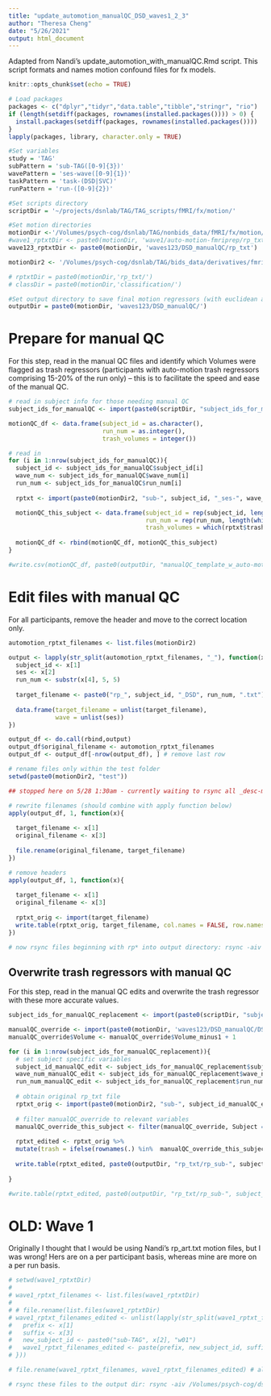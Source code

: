 ```yaml
---
title: "update_automotion_manualQC_DSD_waves1_2_3"
author: "Theresa Cheng"
date: "5/26/2021"
output: html_document
---
```


Adapted from Nandi's update_automotion_with_manualQC.Rmd script. This script formats and names motion confound files for fx models. 

```r
knitr::opts_chunk$set(echo = TRUE)

# Load packages
packages <- c("dplyr","tidyr","data.table","tibble","stringr", "rio")
if (length(setdiff(packages, rownames(installed.packages()))) > 0) {
  install.packages(setdiff(packages, rownames(installed.packages())))  
}
lapply(packages, library, character.only = TRUE)
```

```r

#Set variables
study = 'TAG'
subPattern = 'sub-TAG([0-9]{3})'
wavePattern = 'ses-wave([0-9]{1})'
taskPattern = 'task-(DSD|SVC)'
runPattern = 'run-([0-9]{2})'

#Set scripts directory
scriptDir = '~/projects/dsnlab/TAG/TAG_scripts/fMRI/fx/motion/'

#Set motion directories
motionDir <-'/Volumes/psych-cog/dsnlab/TAG/nonbids_data/fMRI/fx/motion/'
#wave1_rptxtDir <- paste0(motionDir, 'wave1/auto-motion-fmriprep/rp_txt/DSDwith_manualEdits/renamed_as_bids_subject_ids')
wave123_rptxtDir <- paste0(motionDir, 'waves123/DSD_manualQC/rp_txt')

motionDir2 <- '/Volumes/psych-cog/dsnlab/TAG/bids_data/derivatives/fmriprep_20.2.1_QC/auto_motion/'

# rptxtDir = paste0(motionDir,'rp_txt/')
# classDir = paste0(motionDir,'classification/')

#Set output directory to save final motion regressors (with euclidean and artifact regressors). Make sure this folder exists
outputDir = paste0(motionDir, 'waves123/DSD_manualQC/')
```

# Prepare for manual QC
For this step, read in the manual QC files and identify which Volumes were flagged as trash regressors (participants with auto-motion trash regressors comprising 15-20% of the run only) -- this is to facilitate the speed and ease of the manual QC. 
```r

# read in subject info for those needing manual QC
subject_ids_for_manualQC <- import(paste0(scriptDir, "subject_ids_for_manualQC.txt"), header = TRUE)

motionQC_df <- data.frame(subject_id = as.character(),
                          run_num = as.integer(),
                          trash_volumes = integer())

# read in
for (i in 1:nrow(subject_ids_for_manualQC)){
  subject_id <- subject_ids_for_manualQC$subject_id[i]
  wave_num <- subject_ids_for_manualQC$wave_num[i]
  run_num <- subject_ids_for_manualQC$run_num[i]
  
  rptxt <- import(paste0(motionDir2, "sub-", subject_id, "_ses-", wave_num, "_task-DSD_run-", run_num, "_desc-motion_regressors.txt"))

  motionQC_this_subject <- data.frame(subject_id = rep(subject_id, length(which(rptxt$trash == 1))),
                                      run_num = rep(run_num, length(which(rptxt$trash == 1))),
                                      trash_volumes = which(rptxt$trash == 1))
    
  motionQC_df <- rbind(motionQC_df, motionQC_this_subject)
}

#write.csv(motionQC_df, paste0(outputDir, "manualQC_template_w_auto-motion_trash_regressor.csv"))
```


# Edit files with manual QC
For all participants, remove the header and move to the correct location only. 
```r

automotion_rptxt_filenames <- list.files(motionDir2)

output <- lapply(str_split(automotion_rptxt_filenames, "_"), function(x) {
  subject_id <- x[1]
  ses <- x[2]
  run_num <- substr(x[4], 5, 5)
  
  target_filename <- paste0("rp_", subject_id, "_DSD", run_num, ".txt")
  
  data.frame(target_filename = unlist(target_filename), 
             wave = unlist(ses))
})

output_df <- do.call(rbind,output)
output_df$original_filename <- automotion_rptxt_filenames
output_df <- output_df[-nrow(output_df), ] # remove last row

# rename files only within the test folder
setwd(paste0(motionDir2, "test")) 

## stopped here on 5/28 1:30am - currently waiting to rsync all _desc-motion_regressors.txt into the test folder so that i can run the rest 

# rewrite filenames (should combine with apply function below)
apply(output_df, 1, function(x){
  
  target_filename <- x[1]
  original_filename <- x[3]
  
  file.rename(original_filename, target_filename)
})

# remove headers
apply(output_df, 1, function(x){
  
  target_filename <- x[1]
  original_filename <- x[3]
  
  rptxt_orig <- import(target_filename)
  write.table(rptxt_orig, target_filename, col.names = FALSE, row.names = FALSE)
}) 

# now rsync files beginning with rp* into output directory: rsync -aiv /Volumes/psych-cog/dsnlab/TAG/bids_data/derivatives/fmriprep_20.2.1_QC/auto_motion/test/rp_*.txt /Volumes/psych-cog/dsnlab/TAG/nonbids_data/fMRI/fx/motion/waves123/DSD_manualQC/rp_txt
```

## Overwrite trash regressors with manual QC
For this step, read in the manual QC edits and overwrite the trash regressor with these more accurate values.
```r

subject_ids_for_manualQC_replacement <- import(paste0(scriptDir, "subject_ids_for_manualQC_replacement.txt"), header = TRUE)

manualQC_override <- import(paste0(motionDir, 'waves123/DSD_manualQC/DSD_motionQC_edited_to_keep.csv'))
manualQC_override$Volume <- manualQC_override$Volume_minus1 + 1

for (i in 1:nrow(subject_ids_for_manualQC_replacement)){
  # set subject specific variables
  subject_id_manualQC_edit <- subject_ids_for_manualQC_replacement$subject_id[i]
  wave_num_manualQC_edit <- subject_ids_for_manualQC_replacement$wave_num[i]
  run_num_manualQC_edit <- subject_ids_for_manualQC_replacement$run_num[i]
  
  # obtain original rp_txt file
  rptxt_orig <- import(paste0(motionDir2, "sub-", subject_id_manualQC_edit, "_ses-", wave_num_manualQC_edit, "_task-DSD_run-", run_num_manualQC_edit, "_desc-motion_regressors.txt"))
  
  # filter manualQC_override to relevant variables
  manualQC_override_this_subject <- filter(manualQC_override, Subject == subject_id_manualQC_edit)
  
  rptxt_edited <- rptxt_orig %>% 
  mutate(trash = ifelse(rownames(.) %in%  manualQC_override_this_subject$Volume, 1, 0))
  
  write.table(rptxt_edited, paste0(outputDir, "rp_txt/rp_sub-", subject_id_manualQC_edit, "_DSD", run_num_manualQC_edit, ".txt"), col.names = FALSE, row.names = FALSE)
  
}

#write.table(rptxt_edited, paste0(outputDir, "rp_txt/rp_sub-", subject_id_manualQC_edit, "_DSD", run_num_manualQC_edit, ".txt"), col.names = FALSE, row.names = FALSE)
```

# OLD: Wave 1 
Originally I thought that I would be using Nandi's rp_art.txt motion files, but I was wrong! Hers are on a per participant basis, whereas mine are more on a per run basis.
```r

# setwd(wave1_rptxtDir)
# 
# wave1_rptxt_filenames <- list.files(wave1_rptxtDir)
# 
# # file.rename(list.files(wave1_rptxtDir)
# wave1_rptxt_filenames_edited <- unlist(lapply(str_split(wave1_rptxt_filenames, "_"), function(x) {
#   prefix <- x[1]
#   suffix <- x[3]
#   new_subject_id <- paste0("sub-TAG", x[2], "w01")
#   wave1_rptxt_filenames_edited <- paste(prefix, new_subject_id, suffix, sep = "_")
# }))

# file.rename(wave1_rptxt_filenames, wave1_rptxt_filenames_edited) # already ran

# rsync these files to the output dir: rsync -aiv /Volumes/psych-cog/dsnlab/TAG/nonbids_data/fMRI/fx/motion/wave1/auto-motion-fmriprep/rp_txt/DSDwith_manualEdits/renamed_as_bids_subject_ids/rp_*.txt /Volumes/psych-cog/dsnlab/TAG/nonbids_data/fMRI/fx/motion/waves123/DSD_manualQC/rp_txt
```
